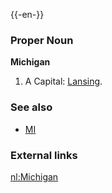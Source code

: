 {{wikipedia}}
{{-en-}}

===Proper Noun===
'''Michigan'''
#A {{USstate}}  Capital: [[Lansing]].
===See also===
*[[MI]]
===External links===
{{pedialite}}

[[nl:Michigan]]